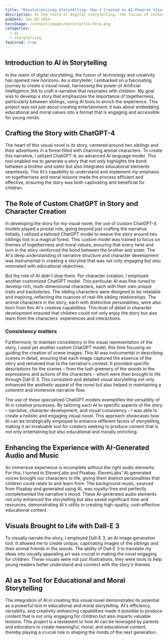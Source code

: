 ```yaml
---
title: "Revolutionizing Storytelling: How I Created an AI-Powered Visual Novel for Children"
description: In the realm of digital storytelling, the fusion of technology and creativity has opened new horizons. As a storyteller, I embarked on a fascinating journey to create a visual novel, harnessing the power of Artificial Intelligence (AI) to craft a narrative that resonates with children.
pubDate: Jan 02 2024
heroImage: /content/images/hero/turtle-hero.png
categories:
  - ai
  - storytelling
featured: true
---
```


##  Introduction to AI in Storytelling

In the realm of digital storytelling, the fusion of technology and creativity has opened new horizons. As a storyteller, I embarked on a fascinating journey to create a visual novel, harnessing the power of Artificial Intelligence (AI) to craft a narrative that resonates with children. My goal was to develop a story that emphasizes the importance of togetherness, particularly between siblings, using AI tools to enrich the experience. This project was not just about creating entertainment; it was about embedding educational and moral values into a format that is engaging and accessible for young minds.


<TurtleStory client:only />

## Crafting the Story with ChatGPT-4

The heart of this visual novel is its story, centered around two siblings and their adventures in a forest filled with charming animal characters. To create this narrative, I utilized ChatGPT-4, an advanced AI language model. This tool enabled me to generate a story that not only highlights the bond between a brother and sister but also integrates educational elements seamlessly. The AI's capability to understand and implement my emphasis on togetherness and moral lessons made the process efficient and effective, ensuring the story was both captivating and beneficial for children.

## The Role of Custom ChatGPT in Story and Character Creation

In developing the story for my visual novel, the use of custom ChatGPT-4 models played a pivotal role, going beyond just crafting the narrative. Initially, I utilized a tailored ChatGPT model to weave the story around two siblings lost in a magical forest. This custom model was trained to focus on themes of togetherness and moral values, ensuring that every twist and turn in the story reinforced the bond between the brother and sister. The AI's deep understanding of narrative structure and character development was instrumental in creating a storyline that was not only engaging but also resonated with educational objectives.

But the role of AI didn't stop there. For character creation, I employed another customized ChatGPT model. This particular AI was fine-tuned to develop rich, multi-dimensional characters, each with their own unique traits and backstories. The sibling characters were designed to be relatable and inspiring, reflecting the nuances of real-life sibling relationships. The animal characters in the story, each with distinctive personalities, were also born from this AI's creative capabilities. This level of detail in character development ensured that children could not only enjoy the story but also learn from the characters' experiences and interactions.

### Consistency matters

Furthermore, to maintain consistency in the visual representation of the story, I used yet another custom ChatGPT model, this time focusing on guiding the creation of scene images. This AI was instrumental in describing scenes in detail, ensuring that each image captured the essence of the story and remained true to the narrative's context. It provided specific descriptions for the scenes – from the lush greenery of the woods to the expressions and actions of the characters – which were then brought to life through Dall-E 3. This consistent and detailed visual storytelling not only enhanced the aesthetic appeal of the novel but also helped in maintaining a coherent and immersive narrative flow.

The use of these specialized ChatGPT models exemplifies the versatility of AI in creative processes. By tailoring each AI to specific aspects of the story – narrative, character development, and visual consistency – I was able to create a holistic and engaging visual novel. This approach showcases how AI can be strategically employed to enhance different facets of storytelling, making it an invaluable tool for creators seeking to produce content that is not only entertaining but also educational and morally enriching.

## Enhancing the Experience with AI-Generated Audio and Music

An immersive experience is incomplete without the right audio elements. For this, I turned to ElevenLabs and Pixabay. ElevenLabs' AI-generated voices brought our characters to life, giving them distinct personalities that children could relate to and learn from. The background music, sourced from Pixabay and generated using AI, was royalty-free and perfectly complemented the narrative's mood. These AI-generated audio elements not only enhanced the storytelling but also saved significant time and resources, demonstrating AI's utility in creating high-quality, cost-effective educational content.

## Visuals Brought to Life with Dall-E 3

To visually narrate the story, I employed Dall-E 3, an AI image generation tool. It allowed me to create unique, captivating images of the siblings and their animal friends in the woods. The ability of Dall-E 3 to translate my ideas into visually appealing art was crucial in making the novel engaging for children. These visuals were not just illustrations; they were tools to help young readers better understand and connect with the story's themes.


## AI as a Tool for Educational and Moral Storytelling

The integration of AI in creating this visual novel demonstrates its potential as a powerful tool in educational and moral storytelling. AI's efficiency, versatility, and creativity-enhancing capabilities made it possible to produce content that is not only engaging for children but also imparts valuable lessons. This project is a testament to how AI can be leveraged by parents and educators to create meaningful, moral, and educational content, thereby playing a crucial role in shaping the minds of the next generation.